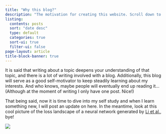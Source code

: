```yaml
---
title: "Why this blog?"
description: "The motivation for creating this website. Scroll down to view the list of posts!"
listing:
  contents: posts
  sort: "date desc"
  type: default
  categories: true
  sort-ui: true
  filter-ui: false
page-layout: article
title-block-banner: true
---
```


It is said that writing about a topic deepens your understanding of that topic, and there is a lot of writing involved with a blog. Additionally, this blog will serve as a good self-motivator to keep steadily learning about my interests. And who knows, maybe people will eventually end up reading it... (Although at the moment of writing I only have one post. Nice!)

That being said, now it is time to dive into my self study and when I learn something new, I will post an update on here. In the meantime, look at this cool picture of the loss landscape of a neural network generated by [Li et al.](https://arxiv.org/abs/1712.09913), bye!

![](./nn-loss-landscape.png)
